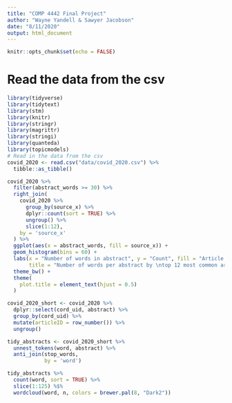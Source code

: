 ```yaml
---
title: "COMP 4442 Final Project"
author: "Wayne Yandell & Sawyer Jacobson"
date: "8/11/2020"
output: html_document
---
```



```r
knitr::opts_chunk$set(echo = FALSE)
```


# Read the data from the csv

```r
library(tidyverse)
library(tidytext)
library(stm)
library(knitr)
library(stringr)
library(magrittr)
library(stringi)
library(quanteda)
library(topicmodels)
# Read in the data from the csv
covid_2020 <- read.csv("data/covid_2020.csv") %>%   
  tibble::as_tibble()                       


```


```r
covid_2020 %>%
  filter(abstract_words >= 30) %>%
  right_join(
    covid_2020 %>%
      group_by(source_x) %>%
      dplyr::count(sort = TRUE) %>%
      ungroup() %>%
      slice(1:12), 
    by = 'source_x'
  ) %>%
  ggplot(aes(x = abstract_words, fill = source_x)) +
  geom_histogram(bins = 60) + 
  labs(x = "Number of words in abstract", y = "Count", fill = "Article Source", 
       title = "Number of words per abstract by \ntop 12 most common article sources") + 
  theme_bw() + 
  theme(
    plot.title = element_text(hjust = 0.5)
  )
```



```r
covid_2020_short <- covid_2020 %>%
  dplyr::select(cord_uid, abstract) %>%
  group_by(cord_uid) %>%
  mutate(articleID = row_number()) %>%
  ungroup()

tidy_abstracts <- covid_2020_short %>%
  unnest_tokens(word, abstract) %>%
  anti_join(stop_words, 
            by = 'word')

tidy_abstracts %>%
  count(word, sort = TRUE) %>%
  slice(1:125) %$%
  wordcloud(word, n, colors = brewer.pal(8, "Dark2"))
```

